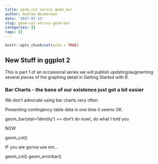 ```yaml
---
title: geom_col versus geom_bar
author: Andrew Beckerman
date: '2017-07-13'
slug: geom-col-versus-geom-bar
categories: []
tags: []
---
```


```r
knitr::opts_chunk$set(echo = TRUE)
```

## New Stuff in ggplot 2

This is part 1 of an occaisional series we will publish updating/augmenting several pieces of the graphing detail in Getting Started with R.

### Bar Charts - the bane of our existence just got a bit easier
We don't advocate using bar charts very often

Presenting contingency table data is one time it seems OK.

geom_bar(stat='identity') == don't do nowt, do what I told you

NOW

geom_col()

IF you are gonna use em...

geom_col()
geom_errorbar()
